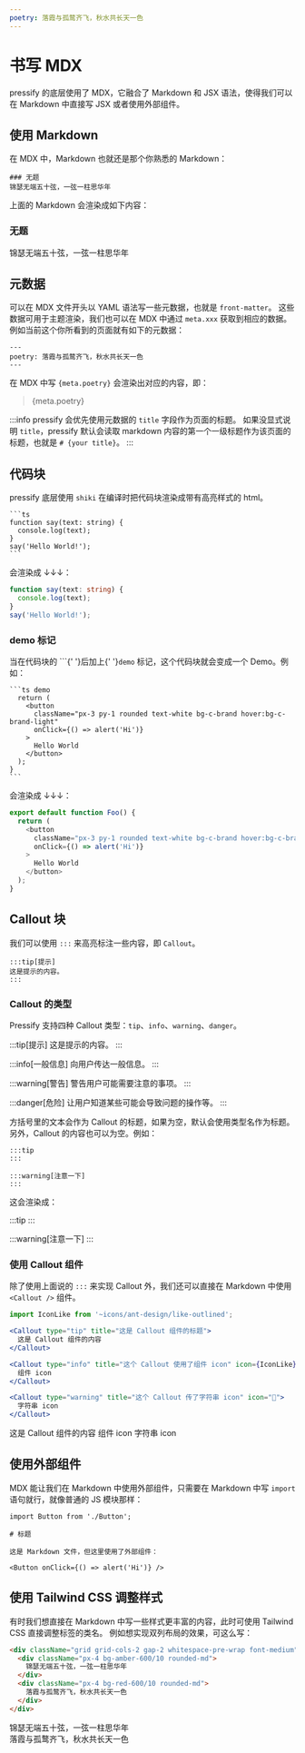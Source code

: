 ```yaml
---
poetry: 落霞与孤鹜齐飞，秋水共长天一色
---
```



# 书写 MDX

pressify 的底层使用了 MDX，它融合了 Markdown 和 JSX 语法，使得我们可以在 Markdown 中直接写 JSX 或者使用外部组件。

## 使用 Markdown

在 MDX 中，Markdown 也就还是那个你熟悉的 Markdown：

```
### 无题
锦瑟无端五十弦，一弦一柱思华年
```

上面的 Markdown 会渲染成如下内容：

### 无题

锦瑟无端五十弦，一弦一柱思华年

## 元数据

可以在 MDX 文件开头以 YAML 语法写一些元数据，也就是 `front-matter`。
这些数据可用于主题渲染，我们也可以在 MDX 中通过 `meta.xxx` 获取到相应的数据。
例如当前这个你所看到的页面就有如下的元数据：

```
---
poetry: 落霞与孤鹜齐飞，秋水共长天一色
---
```

在 MDX 中写 `{meta.poetry}` 会渲染出对应的内容，即：

> {meta.poetry}

:::info
pressify 会优先使用元数据的 `title` 字段作为页面的标题。
如果没显式说明 `title`，pressify 默认会读取 markdown 内容的第一个一级标题作为该页面的标题，也就是 `# {your title}`。
:::

## 代码块

pressify 底层使用 `shiki` 在编译时把代码块渲染成带有高亮样式的 html。

````
```ts
function say(text: string) {
  console.log(text);
}
say('Hello World!');
```
````

会渲染成 ↓↓↓：

```ts
function say(text: string) {
  console.log(text);
}
say('Hello World!');
```

### demo 标记

当在代码块的 ```{' '}后加上{' '}`demo` 标记，这个代码块就会变成一个 Demo。例如：

````
```ts demo
  return (
    <button
      className="px-3 py-1 rounded text-white bg-c-brand hover:bg-c-brand-light"
      onClick={() => alert('Hi')}
    >
      Hello World
    </button>
  );
}
```
````

会渲染成 ↓↓↓：

```ts demo
export default function Foo() {
  return (
    <button
      className="px-3 py-1 rounded text-white bg-c-brand hover:bg-c-brand-light"
      onClick={() => alert('Hi')}
    >
      Hello World
    </button>
  );
}
```

## Callout 块

我们可以使用 `:::` 来高亮标注一些内容，即 `Callout`。

```
:::tip[提示]
这是提示的内容。
:::
```

### Callout 的类型

Pressify 支持四种 Callout 类型：`tip`、`info`、`warning`、`danger`。

:::tip[提示]
这是提示的内容。
:::

:::info[一般信息]
向用户传达一般信息。
:::

:::warning[警告]
警告用户可能需要注意的事项。
:::

:::danger[危险]
让用户知道某些可能会导致问题的操作等。
:::

方括号里的文本会作为 Callout 的标题，如果为空，默认会使用类型名作为标题。
另外，Callout 的内容也可以为空。例如：

```
:::tip
:::

:::warning[注意一下]
:::
```

这会渲染成：

:::tip
:::

:::warning[注意一下]
:::

### 使用 Callout 组件

除了使用上面说的 `:::` 来实现 Callout 外，我们还可以直接在 Markdown 中使用 `<Callout />` 组件。

```jsx
import IconLike from '~icons/ant-design/like-outlined';

<Callout type="tip" title="这是 Callout 组件的标题">
  这是 Callout 组件的内容
</Callout>

<Callout type="info" title="这个 Callout 使用了组件 icon" icon={IconLike}>
  组件 icon
</Callout>

<Callout type="warning" title="这个 Callout 传了字符串 icon" icon="🎉">
  字符串 icon
</Callout>
```

<Callout type="tip" title="这是 Callout 组件的标题">
  这是 Callout 组件的内容
</Callout>

<Callout type="info" title="这个 Callout 使用了组件 icon" icon={IconLike}>
  组件 icon
</Callout>

<Callout type="warning" title="这个 Callout 传了字符串 icon" icon="❗️">
  字符串 icon
</Callout>

## 使用外部组件

MDX 能让我们在 Markdown 中使用外部组件，只需要在 Markdown 中写 `import` 语句就行，就像普通的 JS 模块那样：

```
import Button from './Button';

# 标题

这是 Markdown 文件，但这里使用了外部组件：

<Button onClick={() => alert('Hi')} />
```

## 使用 Tailwind CSS 调整样式

有时我们想直接在 Markdown 中写一些样式更丰富的内容，此时可使用 Tailwind CSS 直接调整标签的类名。
例如想实现双列布局的效果，可这么写：

```html
<div className="grid grid-cols-2 gap-2 whitespace-pre-wrap font-medium">
  <div className="px-4 bg-amber-600/10 rounded-md">
    锦瑟无端五十弦，一弦一柱思华年
  </div>
  <div className="px-4 bg-red-600/10 rounded-md">
    落霞与孤鹜齐飞，秋水共长天一色
  </div>
</div>
```

<div className="grid grid-cols-2 gap-2 whitespace-pre-wrap font-medium">
  <div className="px-4 bg-amber-600/10 rounded-md">
    锦瑟无端五十弦，一弦一柱思华年
  </div>
  <div className="px-4 bg-red-600/10 rounded-md">
    落霞与孤鹜齐飞，秋水共长天一色
  </div>
</div>
